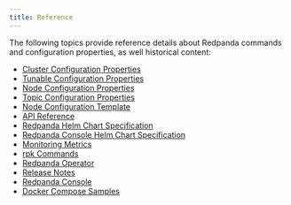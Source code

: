 ```yaml
---
title: Reference
---
```


<head>
    <meta name="title" content="Reference | Redpanda Docs"/>
    <meta name="description" content="Reference index page."/>
    <link rel="canonical" href="https://docs.redpanda.com/docs/reference/" />
</head>

The following topics provide reference details about Redpanda commands and configuration properties, as well historical content:

- [Cluster Configuration Properties](../reference/cluster-properties)
- [Tunable Configuration Properties](../reference/tunable-properties)
- [Node Configuration Properties](../reference/node-properties)
- [Topic Configuration Properties](../reference/topic-properties)
- [Node Configuration Template](../reference/node-configuration-sample)
- [API Reference](../reference/api-reference)
- [Redpanda Helm Chart Specification](../reference/redpanda-helm-spec)
- [Redpanda Console Helm Chart Specification](../reference/console-helm-spec)
- [Monitoring Metrics](../reference/monitor-metrics)
- [rpk Commands](../reference/rpk/)
- [Redpanda Operator](../reference/redpanda-operator/)
- [Release Notes](https://github.com/redpanda-data/redpanda/releases)
- [Redpanda Console](../reference/console/config)
- [Docker Compose Samples](../reference/docker-compose)
